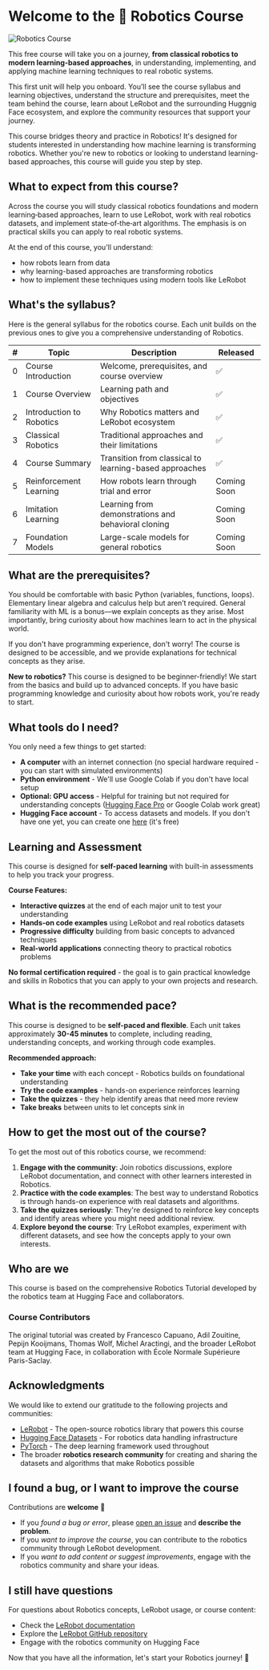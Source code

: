 # Welcome to the 🤗 Robotics Course

![Robotics Course](https://huggingface.co/robotics-course/images/resolve/main/ch1/ch1-lerobot-figure1.png)

This free course will take you on a journey, **from classical robotics to modern learning-based approaches**, in understanding, implementing, and applying machine learning techniques to real robotic systems.

This first unit will help you onboard. You’ll see the course syllabus and learning objectives, understand the structure and prerequisites, meet the team behind the course, learn about LeRobot and the surrounding Huggnig Face ecosystem, and explore the community resources that support your journey. 

<Tip>

This course bridges theory and practice in Robotics! It's designed for students interested in understanding how machine learning is transforming robotics. Whether you're new to robotics or looking to understand learning-based approaches, this course will guide you step by step.

<!-- TODO: could mention pdf version here -->

</Tip>

## What to expect from this course?

Across the course you will study classical robotics foundations and modern learning‑based approaches, learn to use LeRobot, work with real robotics datasets, and implement state‑of‑the‑art algorithms. The emphasis is on practical skills you can apply to real robotic systems.

At the end of this course, you'll understand:

- how robots learn from data
- why learning-based approaches are transforming robotics
- how to implement these techniques using modern tools like LeRobot

## What's the syllabus?

Here is the general syllabus for the robotics course. Each unit builds on the previous ones to give you a comprehensive understanding of Robotics.

| # | Topic | Description | Released |
| - | ----- | ----------- | -------- |
| 0 | Course Introduction | Welcome, prerequisites, and course overview | ✅ |
| 1 | Course Overview | Learning path and objectives | ✅ |
| 2 | Introduction to Robotics | Why Robotics matters and LeRobot ecosystem | ✅ |
| 3 | Classical Robotics | Traditional approaches and their limitations | ✅ |
| 4 | Course Summary | Transition from classical to learning-based approaches | ✅ |
| 5 | Reinforcement Learning | How robots learn through trial and error | Coming Soon |
| 6 | Imitation Learning | Learning from demonstrations and behavioral cloning | Coming Soon |
| 7 | Foundation Models | Large-scale models for general robotics | Coming Soon |

<!-- TODO: update the syllabus with final changes -->

## What are the prerequisites?

You should be comfortable with basic Python (variables, functions, loops). Elementary linear algebra and calculus help but aren’t required. General familiarity with ML is a bonus—we explain concepts as they arise. Most importantly, bring curiosity about how machines learn to act in the physical world.

If you don't have programming experience, don't worry! The course is designed to be accessible, and we provide explanations for technical concepts as they arise.

<Tip>

**New to robotics?** This course is designed to be beginner-friendly! We start from the basics and build up to advanced concepts. If you have basic programming knowledge and curiosity about how robots work, you're ready to start.

</Tip>

## What tools do I need?

You only need a few things to get started:

* **A computer** with an internet connection (no special hardware required - you can start with simulated environments)
* **Python environment** - We'll use Google Colab if you don't have local setup
* **Optional: GPU access** - Helpful for training but not required for understanding concepts ([Hugging Face Pro](https://huggingface.co/pro) or Google Colab work great)
* **Hugging Face account** - To access datasets and models. If you don't have one yet, you can create one [here](https://huggingface.co/join) (it's free)

## Learning and Assessment

This course is designed for **self-paced learning** with built-in assessments to help you track your progress.

**Course Features:**
* **Interactive quizzes** at the end of each major unit to test your understanding
* **Hands-on code examples** using LeRobot and real robotics datasets  
* **Progressive difficulty** building from basic concepts to advanced techniques
* **Real-world applications** connecting theory to practical robotics problems

**No formal certification required** - the goal is to gain practical knowledge and skills in Robotics that you can apply to your own projects and research.

## What is the recommended pace?

This course is designed to be **self-paced and flexible**. Each unit takes approximately **30-45 minutes** to complete, including reading, understanding concepts, and working through code examples.

**Recommended approach:**
* **Take your time** with each concept - Robotics builds on foundational understanding
* **Try the code examples** - hands-on experience reinforces learning
* **Take the quizzes** - they help identify areas that need more review
* **Take breaks** between units to let concepts sink in

## How to get the most out of the course?

To get the most out of this robotics course, we recommend:

1. **Engage with the community**: Join robotics discussions, explore LeRobot documentation, and connect with other learners interested in Robotics.
2. **Practice with the code examples**: The best way to understand Robotics is through hands-on experience with real datasets and algorithms.
3. **Take the quizzes seriously**: They're designed to reinforce key concepts and identify areas where you might need additional review.
4. **Explore beyond the course**: Try LeRobot examples, experiment with different datasets, and see how the concepts apply to your own interests.

## Who are we

This course is based on the comprehensive Robotics Tutorial developed by the robotics team at Hugging Face and collaborators.

### Course Contributors

The original tutorial was created by Francesco Capuano, Adil Zouitine, Pepijn Kooijmans, Thomas Wolf, Michel Aractingi, and the broader LeRobot team at Hugging Face, in collaboration with École Normale Supérieure Paris-Saclay.

## Acknowledgments

We would like to extend our gratitude to the following projects and communities:

- [LeRobot](https://github.com/huggingface/lerobot) - The open-source robotics library that powers this course
- [Hugging Face Datasets](https://huggingface.co/docs/datasets) - For robotics data handling infrastructure  
- [PyTorch](https://pytorch.org) - The deep learning framework used throughout
- The broader **robotics research community** for creating and sharing the datasets and algorithms that make Robotics possible

## I found a bug, or I want to improve the course

Contributions are **welcome** 🤗

* If you _found a bug or error_, please [open an issue](https://github.com/huggingface/lerobot/issues/new) and **describe the problem**.
* If you _want to improve the course_, you can contribute to the robotics community through LeRobot development.
* If you _want to add content or suggest improvements_, engage with the robotics community and share your ideas.

## I still have questions

For questions about Robotics concepts, LeRobot usage, or course content:

* Check the [LeRobot documentation](https://huggingface.co/docs/lerobot)
* Explore the [LeRobot GitHub repository](https://github.com/huggingface/lerobot)
* Engage with the robotics community on Hugging Face

Now that you have all the information, let's start your Robotics journey! 🤖
